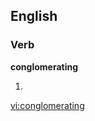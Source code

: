 
==English==

===Verb===
'''conglomerating'''

# {{present participle of|[[conglomerate]]}}

[[vi:conglomerating]]